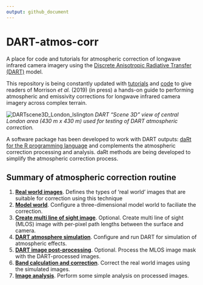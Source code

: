 ```yaml
---
output: github_document
---
```

# DART-atmos-corr
A place for code and tutorials for atmospheric correction of longwave infrared camera imagery using the [Discrete Anisotropic Radiative Transfer (DART)](http://www.cesbio.ups-tlse.fr/us/dart.html) model.

This repository is being constantly updated with [tutorials](tutorials) and [code](code) to give readers of Morrison *et al.* (2019) (in press) a hands-on guide to performing atmospheric and emissivity corrections for longwave infrared camera imagery across complex terrain.

![DARTscene3D_London_Islington](readme/DARTscene3D_London_Islington.PNG)
*DART "Scene 3D" view of central London area (430 m x 430 m) used for testing of DART atmospheric correction.*

A software package has been developed to work with DART outputs: [daRt for the R programming language](https://github.com/willmorrison1/daRt) and complements the atmospheric correction processing and analysis. daRt methods are being developed to simplify the atmospheric correction process. 

## Summary of atmospheric correction routine 

1. [**Real world images**](https://github.com/willmorrison1/DART-atmos-corr/tree/master/tutorials/Real-world-images). 
Defines the types of 'real world' images that are suitable for correction using this technique
2. [**Model world**](https://github.com/willmorrison1/DART-atmos-corr/tree/master/tutorials/Model-world). 
 Configure a three-dimensional model world to faciliate the correction.
3. [**Create multi line of sight image**](https://github.com/willmorrison1/DART-atmos-corr/tree/master/tutorials/Multi-line-of-sight-images). 
 Optional. Create multi line of sight (MLOS) image with per-pixel path lengths between the surface and camera.
4. [**DART atmosphere simulation**](https://github.com/willmorrison1/DART-atmos-corr/tree/master/tutorials/DART-simulation). 
 Configure and run DART for simulation of atmospheric effects.
5. [**DART image post-processing**](https://github.com/willmorrison1/DART-atmos-corr/tree/master/tutorials/DART-simulation-post-processing). 
 Optional. Process the MLOS image mask with the DART-processed images.
6. [**Band calculation and correction**](https://github.com/willmorrison1/DART-atmos-corr/tree/master/tutorials/Band-calculation). 
 Correct the real world images using the simulated images.
7. [**Image analysis**](https://github.com/willmorrison1/DART-atmos-corr/tree/master/tutorials/Image-analysis). Perform some simple analysis on processed images.



